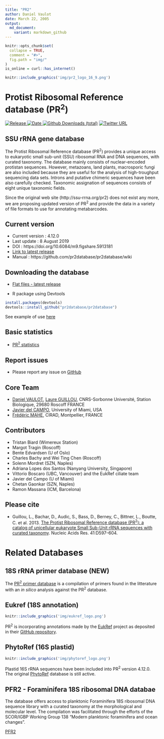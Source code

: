 ```yaml
---
title: "PR2"
author: Daniel Vaulot
date: March 22, 2005
output:
  md_document:
    variant: markdown_github
---
```


```r
knitr::opts_chunk$set(
  collapse = TRUE,
  comment = "#>",
  fig.path = "img/"
)
is_online = curl::has_internet()
```


```r
knitr::include_graphics('img/pr2_logo_16_9.png')
```

# Protist Ribosomal Reference database (PR<sup>2</sup>)

[![Release](https://img.shields.io/badge/release-4.12.0-blue.svg) ![Date](https://img.shields.io/badge/date-08%20August%202019-lightgrey.svg) ![Github Downloads
(total)](https://img.shields.io/github/downloads/pr2database/pr2database/total.svg)](https://github.com/vaulot/pr2_database/releases) 
[![Twitter URL](https://img.shields.io/twitter/url/http/shields.io.svg?style=social)
](https://twitter.com/intent/tweet?text=PR2%20database&url=https://github.com/vaulot/pr2_database&hashtags=PR2database)


## SSU rRNA gene database

The Protist Ribosomal Reference database (PR<sup>2</sup>) provides a unique access to eukaryotic small sub-unit (SSU) ribosomal RNA and DNA sequences, with curated taxonomy. The database mainly consists of nuclear-encoded protistan sequences. However, metazoans, land plants, macrosporic fungi are also included because they are useful for the analysis of high-troughput sequencing data sets. Introns and putative chimeric sequences have been also carefully checked. Taxonomic assignation of sequences consists of eight unique taxonomic fields.

Since the original web site (http://ssu-rrna.org/pr2) does not exist any more, we are proposing updated version of PR<sup>2</sup>  and provide the data in a variety of file formats to use for annotating metabarcodes.


## Current version
* Current version : 4.12.0
* Last update : 8 August 2019
* DOI : https://doi.org/10.6084/m9.figshare.5913181
* [Link to latest release](https://github.com/pr2database/pr2database/releases)
* Manual : https://github.com/pr2database/pr2database/wiki

Downloading the database
------------------------

-   [Flat files - latest release](https://github.com/pr2database/pr2database/releases)

-   R package using Devtools

``` r
install.packages(devtools)
devtools::install_github("pr2database/pr2database")
```
See example of use [here](https://github.com/pr2database/pr2database/wiki/The-R-pr2database-package) 


## Basic statistics
* [PR<sup>2</sup> statistics](https://vaulot.github.io/pr2/PR2_analysis.html)

## Report issues
* Please report any issue on [GitHub](https://github.com/vaulot/pr2_database/issues)

## Core Team
* [Daniel VAULOT](mailto:vaulot@gmail.com), [Laure GUILLOU](mailto:lguillou@sb-roscoff.fr), CNRS-Sorbonne Université, Station Biologique, 29680 Roscoff FRANCE
* [Javier del CAMPO](mailto:jdelcampo@rsmas.miami.edu), University of Miami, USA
* [Frédéric MAHE](mailto:frederic.mahe@cirad.fr), CIRAD, Montpellier, FRANCE


## Contributors
- Tristan Biard (Wimereux Station)
- Margot Tragin (Roscoff)
- Bente Edvardsen (U of Oslo)
- Charles Bachy and Wei Ting Chen (Roscoff)
- Solenn Mordret (SZN, Naples)
- Adriana Lopes dos Santos (Nanyang University, Singapore)
- Vittorio Boscaro (UBC, Vancouver) and the EukRef ciliate team
- Javier del Campo (U of Miami)
- Chetan Gaonkar (SZN, Naples)
- Ramon Massana (ICM, Barcelona)

## Please cite
* Guillou, L., Bachar, D., Audic, S., Bass, D., Berney, C., Bittner, L., Boutte, C. et al. 2013. [The Protist Ribosomal Reference database (PR<sup>2</sup>): a catalog of unicellular eukaryote Small Sub-Unit rRNA sequences with curated taxonomy](http://nar.oxfordjournals.org/lookup/doi/10.1093/nar/gks1160). Nucleic Acids Res. 41:D597–604.

# Related Databases

## 18S rRNA primer database (NEW)

The [PR<sup>2</sup> primer database](https://github.com/pr2database/pr2-primers) is a compilation of primers found in the litterature with an _in silico_ analysis against the PR<sup>2</sup> database.

## Eukref (18S annotation)

```r
knitr::include_graphics('img/eukref_logo.png')
```  

PR<sup>2</sup> is incorporating annotations made by the [EukRef](http://eukref.org/) project as deposited in their [GitHub repository](https://github.com/eukref/curation).

## PhytoRef (16S plastid)

```r
knitr::include_graphics('img/phytoref_logo.png')
``` 

Plastid 16S rRNA sequences have been included into PR<sup>2</sup> version 4.12.0.  The original [PhytoRef](http://phytoref.sb-roscoff.fr/) database is still active.

## PFR2 - Foraminifera 18S ribosomal DNA databae

The database offers access to planktonic Foraminifera 18S ribosomal DNA sequence library with a curated taxonomy at the morphological and molecular level. The compilation was facilitated through the efforts of the SCOR/IGBP Working Group 138 “Modern planktonic foraminifera and ocean changes”.

[PFR2](http://pfr2.sb-roscoff.fr/)
